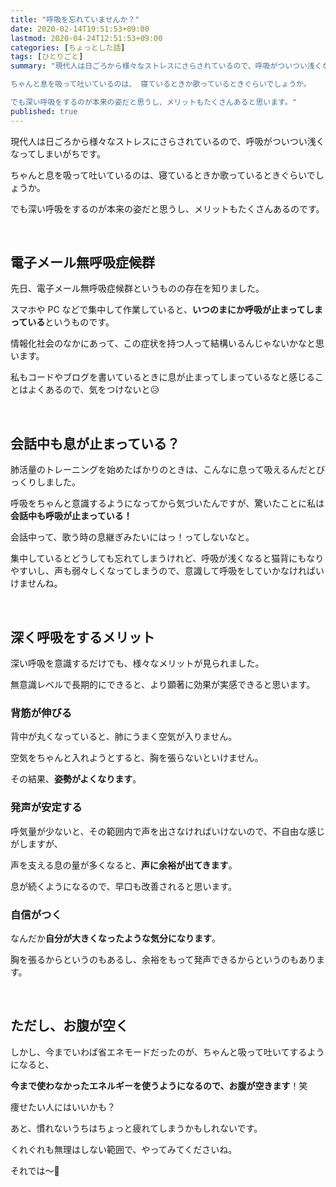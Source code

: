 ```yaml
---
title: "呼吸を忘れていませんか？"
date: 2020-02-14T19:51:53+09:00
lastmod: 2020-04-24T12:51:53+09:00
categories: [ちょっとした話]
tags: [ひとりごと]
summary: "現代人は日ごろから様々なストレスにさらされているので、呼吸がついつい浅くなってしまいがちです。

ちゃんと息を吸って吐いているのは、 寝ているときか歌っているときぐらいでしょうか。

でも深い呼吸をするのが本来の姿だと思うし、メリットもたくさんあると思います。"
published: true
---
```


現代人は日ごろから様々なストレスにさらされているので、呼吸がついつい浅くなってしまいがちです。

ちゃんと息を吸って吐いているのは、寝ているときか歌っているときぐらいでしょうか。

でも深い呼吸をするのが本来の姿だと思うし、メリットもたくさんあるのです。
<!--more-->

<br/>

## 電子メール無呼吸症候群

先日、電子メール無呼吸症候群というものの存在を知りました。 

スマホや PC などで集中して作業していると、**いつのまにか呼吸が止まってしまっている**というものです。

情報化社会のなかにあって、この症状を持つ人って結構いるんじゃないかなと思います。

私もコードやブログを書いているときに息が止まってしまっているなと感じることはよくあるので、気をつけないと😥

<br/>

## 会話中も息が止まっている？

肺活量のトレーニングを始めたばかりのときは、こんなに息って吸えるんだとびっくりしました。

呼吸をちゃんと意識するようになってから気づいたんですが、驚いたことに私は**会話中も呼吸が止まっている！**

会話中って、歌う時の息継ぎみたいにはっ！ってしないなと。

集中しているとどうしても忘れてしまうけれど、呼吸が浅くなると猫背にもなりやすいし、声も弱々しくなってしまうので、意識して呼吸をしていかなければいけませんね。

<br/>

## 深く呼吸をするメリット

深い呼吸を意識するだけでも、様々なメリットが見られました。

無意識レベルで長期的にできると、より顕著に効果が実感できると思います。

### 背筋が伸びる

背中が丸くなっていると、肺にうまく空気が入りません。

空気をちゃんと入れようとすると、胸を張らないといけません。

その結果、**姿勢がよくなります**。

### 発声が安定する

呼気量が少ないと、その範囲内で声を出さなければいけないので、不自由な感じがしますが、

声を支える息の量が多くなると、**声に余裕が出てきます**。

息が続くようになるので、早口も改善されると思います。

### 自信がつく

なんだか**自分が大きくなったような気分になります**。

胸を張るからというのもあるし、余裕をもって発声できるからというのもあります。

<relpos link="need-lung-capacity" />

<br/>

## ただし、お腹が空く

しかし、今までいわば省エネモードだったのが、ちゃんと吸って吐いてするようになると、

**今まで使わなかったエネルギーを使うようになるので、お腹が空きます**！笑

痩せたい人にはいいかも？

あと、慣れないうちはちょっと疲れてしまうかもしれないです。

くれぐれも無理はしない範囲で、やってみてくださいね。

それでは～👋
